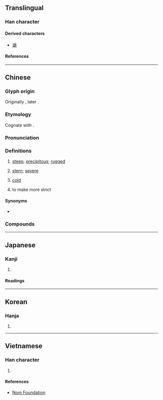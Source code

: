 {{character info}}
==Translingual==

===Han character===
{{Han char|rn=46|rad=山|as=07|sn=10|four=29727|canj=UFB|ids=⿰山肖}}

====Derived characters====
* [[㴥]]

====References====
{{Han ref|kx=0311.230|dkj=08085|dj=0611.230|hdz=10773.100|uh=5CED}}

----

==Chinese==
{{zh-forms|alt=陗}}

===Glyph origin===
{{Han etym}}
Originally {{Han compound|阜|肖|ls=psc|c1=s|c2=p|t1=soil mountain}}, later {{Han compound|山|肖|ls=psc|c1=s|c2=p|t1=mountain}}.

===Etymology===
Cognate with {{cog|my|စောက်||‌steep, depth}}.

===Pronunciation===
{{zh-pron
|m=qiào
|m-s=
|c=ciu3
|c-t=
|g=
|h=pfs=
|j=
|mb=
|md=chiēu
|mn=ml:chhiàu
|mn-t=
|w=
|x=
|mc=y
|oc=y
|cat=a,v
}}

===Definitions===
{{zh-hanzi}}

# [[steep]]; [[precipitous]]; [[rugged]]
#: {{zh-x|陡峭|steep; precipitous}}
#: {{zh-x|懸崖峭壁|sheer precipices and overhanging rocks; perilous cliffs and precipices}}
# {{lb|zh|literary}} [[stern]]; [[severe]]
#: {{zh-x|峭直}}
# [[cold]]
#: {{zh-x|料峭|chilly}}
# to make more strict

====Synonyms====
* {{sense|steep}}
{{zh-syn-saurus|陡峭}}

===Compounds===
{{zh-der|倬峭|冷峭|刻峭|孤峭|寒峭|峭厲|峭壁|峭峻|峭急|峭拔|峭法|峭直|峭立|峭薄|峭覈|峭麗|峻峭|崚峭|巉峭|懸岩峭壁|懸崖峭壁|料峭|春寒料峭|波峭|逋峭|陡峭|風骨峭峻|高峭|峭蒨}}

----

==Japanese==

===Kanji===
{{ja-kanji|grade=|rs=山07}}

# {{rfdef|ja|sort=山07}}

====Readings====
{{ja-readings
|goon=しょう<せう
|kanon=しょう<せう
|kun=きび-し.い, けわ-し.い
}}

----

==Korean==

===Hanja===
{{ko-hanja|초}}

# {{rfdef|ko|sort=山07}}

----

==Vietnamese==

===Han character===
{{vi-readings|rs=山07|reading=[[tiếu]], [[tiễu]]}}

# {{rfdef|vi|sort=山07}}

====References====
* [http://nomfoundation.org/common/nom_details.php?codepoint=5ced Nom Foundation]